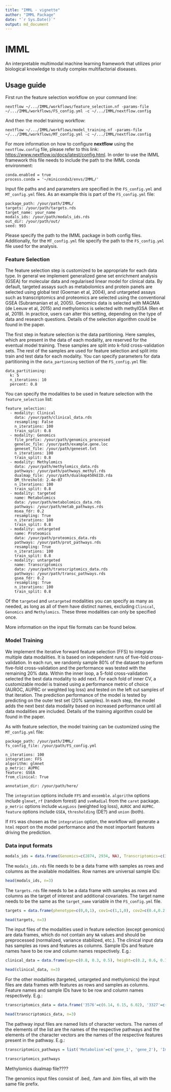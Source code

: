 ```yaml
---
title: "IMML - vignette"
author: "IMML Package"
date: "`r Sys.Date()`"
output: md_document
---
```


# IMML

An interpretable multimodal machine learning framework that utilizes prior biological knowledge to study complex multifactorial diseases.

## Usage guide

First run the feature selection workflow on your command line:

    nextflow ~/.../IMML/workflows/feature_selection.nf -params-file ~/.../IMML/workflows/FS_config.yml -c ~/.../IMML/nextflow.config

And then the model training workflow:

    nextflow ~/.../IMML/workflows/model_training.nf -params-file ~/.../IMML/workflows/MT_config.yml -c ~/.../IMML/nextflow.config

For more information on how to configure **nextflow** using the `nextflow.config` file, please refer to this link: <https://www.nextflow.io/docs/latest/config.html>. In order to use the IMML framework this file needs to include the path to the IMML conda environment:

    conda.enabled = true
    process.conda = '~/miniconda3/envs/IMML/'

Input file paths and and parameters are specified in the `FS_config.yml` and `MT_config.yml` files. As an example this is part of the `FS_config.yml` file:

    package_path: /your/path/IMML/
    targets: /your/path/targets.rds
    target_name: your_name
    modals_ids: /your/path/modals_ids.rds
    out_dir: /your/path/out/
    seed: 993

Please specify the path to the IMML package in both config files. Additionally, for the `MT_config.yml` file specify the path to the `FS_config.yml` file used for the analysis.

### Feature Selection

The feature selection step is customized to be appropriate for each data type. In general we implement generalized gene set enrichment analysis (GSEA) for molecular data and regularised linear model for clinical data. By default, targeted assays such as metabolomics and protein panels are selected using global test (Goeman et al, 2004), and untargeted assays such as transcriptomics and proteomics are selected using the conventional GSEA (Subramanian et al, 2005). Genomics data is selected with MAGMA (de Leeuw et al, 2015) and methylomics is selected with methylGSA (Ren et al, 2019). In practice, users can alter this setting, depending on the type of data and research questions. Details of the selection algorithm could be found in the paper.

The first step in feature selection is the data partitioning. Here samples, which are present in the data of each modality, are reserved for the eventual model training. These samples are split into k-fold cross-validation sets. The rest of the samples are used for feature selection and split into train and test data for each modality. You can specify parameters for data partitioning in the `data_partioning` section of the `FS_config.yml` file:

    data_partitioning:
      k: 5
      n_iterations: 10
      percent: 0.8

You can specify the modalities to be used in feature selection with the `feature_selection` list:

    feature_selection:
      - modality: Clinical
        data: /your/path/clinical_data.rds
        resampling: False
        n_iterations: 100
        train_split: 0.8
      - modality: Genomics
        file_prefix: /your/path/genomics_processed
        geneloc_file: /your/path/example.gene.loc
        geneset_file: /your/path/geneset.txt
        n_iterations: 100
        train_split: 0.8
      - modality: Methylomics
        data: /your/path/methylomics_data.rds
        pathways: /your/path/pathways_methyl.rds
        dualmap_file: /your/path/dualmap450kEID.rda
        DM_threshold: 2.4e-07
        n_iterations: 100
        train_split: 0.8
      - modality: targeted
        name: Metabolomics
        data: /your/path/metabolomics_data.rds
        pathways: /your/path/metab_pathways.rds
        msea_fdr: 0.2
        resampling: True
        n_iterations: 100
        train_split: 0.8
      - modality: untargeted
        name: Proteomics
        data: /your/path/proteomics_data.rds
        pathways: /your/path/prot_pathways.rds
        resampling: True
        n_iterations: 100
        train_split: 0.8
      - modality: untargeted
        name: Transcriptomics
        data: /your/path/transcriptomics_data.rds
        pathways: /your/path/transc_pathways.rds
        gsea_fdr: 0.2
        resampling: True
        n_iterations: 100
        train_split: 0.8

Of the `targeted` and `untargeted` modalities you can specify as many as needed, as long as all of them have distinct names, excluding `Clinical`, `Genomics` and `Methylomics`. These three modalities can only be specified once.

More information on the input file formats can be found below.

### Model Training

We implement the iterative forward feature selection (FFS) to integrate multiple data modalities. It is based on independent runs of five-fold cross-validation. In each run, we randomly sample 80% of the dataset to perform five-fold cross-validation and the performance was tested with the remaining 20% data. Within the inner loop, a 5-fold cross-validation selected the best data modality to add next. For each fold of inner CV, a customizable model is trained using a performance metric of choice (AUROC, AUPRC or weighted log loss) and tested on the left out samples of that iteration. The prediction performance of the model is tested by predicting on the outer test set (20% samples). In each step, the model adds the next best data modality based on increased performance until all data modalities are included. Details of the training algorithm could be found in the paper.

As with feature selection, the model training can be customized using the `MT_config.yml` file:

    package_path: /your/path/IMML/
    fs_config_file: /your/path/FS_config.yml

    n_iterations: 100
    integration: FFS
    algorithm: glmnet 
    p_metric: AUPRC
    feature: GSEA
    from_clinical: True

    annotation_dir: /your/path/here/

The `integration` options include `FFS` and `ensemble`. `algorithm` options include `glmnet`, `rf` (random forest) and `svmRadial` from the `caret` package. `p_metric` options include `wLogLoss` (weighted log loss), `AUROC` and `AUPRC`. `feature` options include `GSEA`, `thresholding` (DE?) and `union` (both).

If `FFS` was chosen as the `integration` option, the workflow will generate a `html` report on the model performance and the most important features driving the prediction.

### Data input formats

```r
modals_ids = data.frame(Genomics=c(2874, 2934, NA), Transcriptomics=c(3576, 3327, 3117), Proteomics=c(4985, NA, NA), Metabolomics=c(5979, 5234, 5372), Methylomics=c(NA, 6462, 6478), Clinical=c(7041, 7788, 7468), row.names=c(1746, 1385, 1932))
```

The `modals_ids.rds` file needs to be a data frame with samples as rows and columns as the available modalities. Row names are universal sample IDs:

```r
head(modals_ids, n=3)
```

The `targets.rds` file needs to be a data frame with samples as rows and columns as the target of interest and additional covariates. The target name needs to be the same as the `target_name` variable in the `FS_config.yml` file.

```r
targets = data.frame(phenotype=c(0,0,1), cov1=c(1,1,0), cov2=c(0.4,0.2,0.8), row.names = c(1746, 1385, 1932))
```

```r
head(targets, n=3)
```

The input files of the modalities used in feature selection (except genomics) are data frames, which do not contain any `NA` values and should be preprocessed (normalized, variance stabilized, etc.). The clinical input data has samples as rows and features as columns. Sample IDs and feature names have to be row and column names respectively. E.g.:

```r
clinical_data = data.frame(age=c(0.8, 0.3, 0.5), height=c(0.2, 0.6, 0.7), row.names = c(7041, 7788, 7468))
```

```r
head(clinical_data, n=3)
```

For the other modalities (targeted, untargeted and methylomics) the input files are data frames with features as rows and samples as columns. Feature names and sample IDs have to be row and column names respectively. E.g.:

```r
transcriptomics_data = data.frame('3576'=c(6.14, 6.15, 6.02), '3327'=c(9.58, 9.81, 8.81), '3117'=c(10.16, 10.71, 10.72), row.names=c('gene_1', 'gene_2', 'gene_3'), check.names = F)
```

```r
head(transcriptomics_data, n=3)
```

The pathway input files are named lists of character vectors. The names of the elements of the list are the names of the respective pathways and the elements of the character vectors are the names of the respective features present in the pathway. E.g.:

```r
transcriptomics_pathways = list('Metabolism'=c('gene_1', 'gene_2'), 'Immune response'=c('gene_2', 'gene_3'))
```

```r
transcriptomics_pathways
```

Methylomics dualmap file????

The genomics input files consist of .bed, .fam and .bim files, all with the same file prefix.
